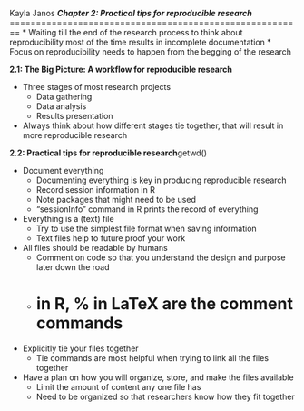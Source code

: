 Kayla Janos 
**_Chapter 2: Practical tips for reproducible research_**
========================================================
* Waiting till the end of the research process to think about reproducibility most of the time results in incomplete documentation
* Focus on reproducibility needs to happen from the begging of the research 

**2.1: The Big Picture: A workflow for reproducible research**

* Three stages of most research projects
  * Data gathering
  * Data analysis
  * Results presentation
* Always think about how different stages tie together, that will result in more reproducible research

**2.2: Practical tips for reproducible research**getwd()

* Document everything
  * Documenting everything is key in producing reproducible research
  * Record session information in R 
  * Note packages that might need to be used 
  * “sessionInfo” command in R prints the record of everything
* Everything is a (text) file
  * Try to use the simplest file format when saving information
  * Text files help to future proof your work
* All files should be readable by humans
  * Comment on code so that you understand the design and purpose later down the road 
  * # in R, % in LaTeX are the comment commands
* Explicitly tie your files together
  * Tie commands are most helpful when trying to link all the files together 
* Have a plan on how you will organize, store, and make the files available 
  * Limit the amount of content any one file has 
  * Need to be organized so that researchers know how they fit together 
